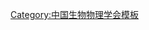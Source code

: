 {{Navbox
| name   = 中国生物物理学会第六届理事会
| title  = [[中国生物物理学会]]第六届理事会
| above  = 1998年－2002年
| bodyclass = hlist
| group1 = 理事长
| list1  = [[赵南明]]
| group2 = 副理事长
| list2  = 
* [[沈恂|沈　恂]]
* [[张志鸿]]
| group3 = 常务理事
| list3  = 
* [[常文瑞]]
* [[陈润生]]
* [[刁云程]]
* [[李良璧]]
* [[吕克定]]
* [[丘冠英]]
* [[阮康成]]
* [[沈恂|沈　恂]]
* [[施永德]]
* [[谭润初]]
* [[王志新]]
* [[吴元德]]
* [[张志鸿]]
* [[赵南明]]
* [[周专|周　专]]
* [[朱培闳]]
* [[左焕琮]]
| group4 = 理事
| list4  = 
* [[蔡建明]]
* [[蔡绍皙]]
* [[曹恩华]]
* [[陈树德]]
* [[杜林方]]
* [[樊景禹]]
* [[甘强|甘　强]]
* [[顾凡及]]
* [[郭爱克]]
* [[赫荣乔]]
* [[黄培堂]]
* [[黄世乐]]
* [[黄耀熊]]
* [[康效虎]]
* [[林家瑞]]
* [[凌备备]]
* [[刘珊林]]
* [[卢光莹]]
* [[罗辽复]]
* [[马福荣]]
* [[彭运生]]
* [[饶子和]]
* [[沈公羽]]
* [[吴云鹏]]
* [[西广成]]
* [[杨思忠]]
* [[杨文修]]
* [[张泽宝]]
* [[郑荣梁]]
* [[周篪声]]
| group5 = 
| list5  = 
| group6 = 
| list6  = 
}}<noinclude>
{{collapsible option}}
[[Category:中国生物物理学会模板]]
</noinclude>